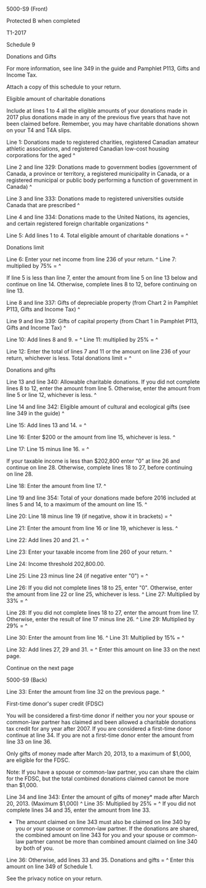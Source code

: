 ﻿5000-S9 (Front) 
 
Protected B when completed 
 
T1-2017 
 
Schedule 9 
 
Donations and Gifts 
 
For more information, see line 349 in the guide and Pamphlet P113, Gifts and 
Income Tax. 
 
Attach a copy of this schedule to your return.  
 
Eligible amount of charitable donations 
 
Include at lines 1 to 4 all the eligible amounts of your donations made in 
2017 plus donations made in any of the previous five years that have not been 
claimed before. Remember, you may have charitable donations shown on your T4 
and T4A slips. 
 
Line 1: Donations made to registered charities, registered Canadian amateur 
athletic associations, and registered Canadian low-cost housing corporations 
for the aged ^
 
Line 2 and line 329: Donations made to government bodies (government of 
Canada, a province or territory, a registered municipality in Canada, or a 
registered municipal or public body performing a function of government in 
Canada) ^
 
Line 3 and line 333: Donations made to registered universities outside Canada 
that are prescribed ^
 
Line 4 and line 334: Donations made to the United Nations, its agencies, and 
certain registered foreign charitable organizations ^
 
Line 5: Add lines 1 to 4. Total eligible amount of charitable donations = ^
 
Donations limit 
 
Line 6: Enter your net income from line 236 of your return. ^
Line 7: multiplied by 75% = ^
 
If line 5 is less than line 7, enter the amount from line 5 on line 13 below 
and continue on line 14. 
Otherwise, complete lines 8 to 12, before continuing on line 13.
 
Line 8 and line 337: Gifts of depreciable property (from Chart 2 in Pamphlet 
P113, Gifts and Income Tax) ^
 
Line 9 and line 339: Gifts of capital property (from Chart 1 in Pamphlet 
P113, Gifts and Income Tax) ^
 
Line 10: Add lines 8 and 9. = ^
Line 11: multiplied by 25% = ^
 
Line 12: Enter the total of lines 7 and 11 or the amount on line 236 of your 
return, whichever is less. Total donations limit = ^
 
Donations and gifts 
 
Line 13 and line 340: Allowable charitable donations. If you did not complete 
lines 8 to 12, enter the amount from line 5. Otherwise, enter the amount from 
line 5 or line 12, whichever is less. ^
 
Line 14 and line 342: Eligible amount of cultural and ecological gifts (see 
line 349 in the guide) ^
 
Line 15: Add lines 13 and 14. = ^
 
Line 16: Enter $200 or the amount from line 15, whichever is less. ^
 
Line 17: Line 15 minus line 16. = ^
 
If your taxable income is less than $202,800 enter "0" at line 26 and 
continue on line 28. Otherwise, complete lines 18 to 27, before continuing on 
line 28. 
 
Line 18: Enter the amount from line 17. ^
 
Line 19 and line 354: Total of your donations made before 2016 included at 
lines 5 and 14, to a maximum of the amount on line 15. ^
 
Line 20: Line 18 minus line 19 (if negative, show it in brackets) = ^
 
Line 21: Enter the amount from line 16 or line 19, whichever is less. ^
 
Line 22: Add lines 20 and 21. = ^
 
Line 23: Enter your taxable income from line 260 of your return. ^
 
Line 24: Income threshold 202,800.00. 
 
Line 25: Line 23 minus line 24 (if negative enter "0") = ^
 
Line 26: If you did not complete lines 18 to 25, enter "0". Otherwise, enter 
the amount from line 22 or line 25, whichever is less. ^
Line 27: Multiplied by 33% = ^
 
Line 28: If you did not complete lines 18 to 27, enter the amount from line 
17. Otherwise, enter the result of line 17 minus line 26. ^
Line 29: Multiplied by 29% = ^
 
Line 30: Enter the amount from line 16. ^
Line 31: Multiplied by 15% = ^
 
Line 32: Add lines 27, 29 and 31. = ^
Enter this amount on line 33 on the next page. 
 
Continue on the next page 
 
 
5000-S9 (Back) 
 
Line 33: Enter the amount from line 32 on the previous page. ^ 
 
First-time donor's super credit (FDSC) 
 
You will be considered a first-time donor if neither you nor your spouse or 
common-law partner has claimed and been allowed a charitable donations tax 
credit for any year after 2007. If you are considered a first-time donor 
continue at line 34. If you are not a first-time donor enter the amount from 
line 33 on line 36. 
 
Only gifts of money made after March 20, 2013, to a maximum of $1,000, are 
eligible for the FDSC. 
 
Note: 
If you have a spouse or common-law partner, you can share the claim for the 
FDSC, but the total combined donations claimed cannot be more than $1,000. 
 
Line 34 and line 343: Enter the amount of gifts of money* made after March 
20, 2013. (Maximum $1,000) ^
Line 35: Multiplied by 25% = ^
If you did not complete lines 34 and 35, enter the amount from line 33. 
 
* The amount claimed on line 343 must also be claimed on line 340 by you or 
your spouse or common-law partner. If the donations are shared, the combined 
amount on line 343 for you and your spouse or common-law partner cannot be 
more than combined amount claimed on line 340 by both of you. 
 
Line 36: Otherwise, add lines 33 and 35. Donations and gifts = ^
Enter this amount on line 349 of Schedule 1. 
 
See the privacy notice on your return.
